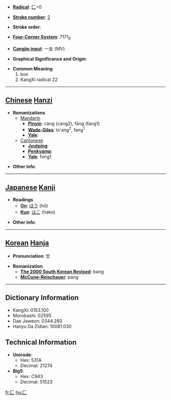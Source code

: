 * '''[[Wiktionary:Chinese radical index| Radical]]''': [[Wiktionary:Chinese radical index 匚|匚]]+0

* '''[[Wiktionary:Chinese total strokes index|Stroke number]]''': [[Wiktionary:Chinese total strokes index 2|2]]

* '''Stroke order''': 

* '''[[Wiktionary:Chinese four corner index|Four-Corner System]]''': 7171<sub>0</sub>

* '''[[Wiktionary:Chinese Cangjie index|Cangjie input]]''': 一女 (MV)

* '''Graphical Significance and Origin''': 

* '''Common Meaning'''
*#box
*# KangXi radical 22


----

== [[Chinese]] [[Hanzi]] ==

* '''Romanizations'''
** [[Mandarin]]
*** '''[[Pinyin]]''': cáng (cang2), fāng (fang1)
*** '''[[Wade-Giles]]''': ts'ang<sup>2</sup>, fang<sup>1</sup>
*** '''[[Yale]]''': 
**[[Cantonese]]
***'''[[Jyutping]]''':
***'''[[Penkyamp]]''': 
***'''[[Yale]]''': fong1

* '''Other info''': 

----

== [[Japanese]] [[Kanji]] ==

* '''Readings'''
** '''[[On]]''': [[ほう]] (hō)
** '''[[Kun]]''': [[はこ]] (hako)

* '''Other info''':  

----

== [[Korean]] [[Hanja]] ==

* '''Pronunciation''': 방

* '''Romanization'''
** '''[[The 2000 South Korean Revised Romanization|The 2000 South Korean Revised]]''': bang
** '''[[McCune-Reischauer]]''': pang

----

== Dictionary Information ==

* KangXi: 0153.100
* Morobashi: 02595
* Dae Jaweon: 0344.260
* Hanyu Da Zidian: 10081.030

== Technical Information ==

* '''Unicode''':
** Hex: 531A
** Decimal: 21274
* '''Big5''':
** Hex: C943
** Decimal: 51523

[[fr:匚]]
[[hu:匚]]